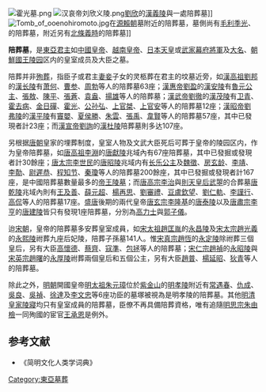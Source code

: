 [[File:霍光墓.png|thumb]]
[[File:汉哀帝刘欣义陵.png|thumb]][[劉欣|劉欣]]的[[漢義陵|漢義陵]]與一處陪葬墓]]
[[File:Tomb_of_ooenohiromoto.jpg|thumb]]在[[源賴朝|源賴朝]]墓附近的陪葬墓，墓側尚有[[毛利季光|毛利季光]]、{{link-ja|島津忠久|島津忠久}}的陪葬墓，附近另有[[北條義時|北條義時]]的陪葬墓]]

'''陪葬墓'''，是[[東亞|東亞]][[君主|君主]]如[[中國皇帝|中國皇帝]]、[[越南君主列表|越南皇帝]]、[[日本天皇|日本天皇]]或[[武家政權|武家]][[幕府將軍|幕府將軍]]及[[大名_(稱謂)|大名]]、[[朝鮮半島君主列表|朝鮮國王]][[陵墓|陵园]]区内的皇室成员及大臣之墓。

陪葬并非[[殉葬|殉葬]]，指臣子或君主[[妻|妻]][[妾|妾]]子女的灵柩葬在君主的坟墓近旁，如[[漢高祖|漢高祖]][[劉邦|劉邦]]的[[漢长陵|漢长陵]]有[[萧何|萧何]]、[[曹参|曹参]]、[[周勃|周勃]]等人的陪葬墓63座；[[漢惠帝|漢惠帝]][[劉盈|劉盈]]的[[漢安陵|漢安陵]]有[[魯元公主|魯元公主]]、[[張敖|張敖]]、[[陳平_(漢朝)|陳平]]、[[張蒼|張蒼]]、[[袁盎|袁盎]]、[[揚雄|揚雄]]等人的陪葬墓；[[漢武帝|漢武帝]][[劉徹|劉徹]]的[[漢茂陵|漢茂陵]]有[[卫青|卫青]]、[[霍去病|霍去病]]、[[金日磾|金日磾]]、[[霍光|霍光]]、[[公孙弘|公孙弘]]、[[上官桀|上官桀]]、[[上官安|上官安]]等人的陪葬墓12座；[[漢昭帝|漢昭帝]][[劉弗陵|劉弗陵]]的[[漢平陵|漢平陵]]有[[竇嬰|竇嬰]]、[[夏侯勝|夏侯勝]]、[[朱雲|朱雲]]、[[張禹_(西漢)|張禹]]、[[韋賢|韋賢]]等人的陪葬墓57座，其中已發現者計23座；而[[漢宣帝|漢宣帝]][[劉詢|劉詢]]的[[漢杜陵|漢杜陵]]陪葬墓則多达107座。

另根据[[唐朝|唐朝]]皇家的埋葬制度，皇室人物及文武大臣死后可葬于皇帝的陵园区内，作为皇帝陪葬墓，如[[唐高祖|唐高祖]][[李淵|李淵]]的[[唐獻陵|唐獻陵]]兆域內有67座陪葬墓，其中已發掘或發現者計30餘座；[[唐太宗|唐太宗]][[李世民|李世民]]的[[唐昭陵|唐昭陵]]兆域内有[[长乐公主|长乐公主]]及[[魏徵|魏徵]]、[[房玄龄|房玄龄]]、[[李靖|李靖]]、[[李勣|李勣]]、[[尉遲恭|尉遲恭]]、[[程知节|程知节]]、[[秦瓊|秦瓊]]等人的陪葬墓200餘座，其中已發掘或發現者計167座，是中國陪葬墓數量最多的[[帝王陵墓|帝王陵墓]]；而[[唐高宗|唐高宗]][[李治|李治]]與[[武則天|則天皇后]][[武曌|武曌]]的合葬墓[[唐乾陵|唐乾陵]]兆域內則有[[王及善|王及善]]、[[薛元超|薛元超]]、[[楊再思|楊再思]]、[[劉審禮|劉審禮]]、[[豆盧欽望|豆盧欽望]]、[[劉仁軌|劉仁軌]]、[[李謹行|李謹行]]、[[高侃|高侃]]等人的陪葬墓17座。[[盛唐|盛唐]]後期的兩代皇帝[[唐玄宗|唐玄宗]][[李隆基|李隆基]]的[[唐泰陵|唐泰陵]]以及[[唐肅宗|唐肅宗]][[李亨|李亨]]的[[唐建陵|唐建陵]]皆只有發現1座陪葬墓，分別為[[高力士|高力士]]與[[郭子儀|郭子儀]]。

迨[[宋朝|宋朝]]，皇帝的陪葬墓多安葬皇室成員，如[[宋太祖|宋太祖]][[趙匡胤|趙匡胤]]的[[永昌陵|永昌陵]]及[[宋太宗|宋太宗]][[趙光義|趙光義]]的[[永熙陵|永熙陵]]祔葬九座后妃陵，陪葬子孫墓141人。惟[[宋真宗|宋真宗]][[趙恆|趙恆]]的[[永定陵|永定陵]]除祔葬三個皇后，另有大臣[[高懷德|高懷德]]、[[蔡齊|蔡齊]]、[[寇準|寇準]]、[[包拯|包拯]]等人的陪葬墓；[[宋仁宗|宋仁宗]][[趙禎|趙禎]]的[[永昭陵|永昭陵]]與[[宋英宗|宋英宗]][[趙曙|趙曙]]的[[永厚陵|永厚陵]]祔葬兩個皇后和五個公主，另有大臣[[趙普|趙普]]、[[楊延昭|楊延昭]]、[[狄青|狄青]]等人的陪葬墓。

除此之外，[[明朝|明朝]]開國皇帝[[明太祖|明太祖]][[朱元璋|朱元璋]]位於[[紫金山|紫金山]]的[[明孝陵|明孝陵]]附近有[[常遇春|常遇春]]、[[仇成|仇成]]、[[吳良|吳良]]、[[吳禎|吳禎]]、[[徐達|徐達]]及[[李文忠_(明朝)|李文忠]]等6座功臣的墓塚被視為是明孝陵的陪葬墓。其他[[明清皇家陵寢|明清皇家陵寢]]均只有皇室成員的陪葬墓，臣僚不再具備陪葬資格，唯有追隨[[明思宗|明思宗]][[朱由檢|朱由檢]]一同殉國的宦官[[王承恩|王承恩]]是例外。

==参考文献==
* 《简明文化人类学词典》

[[Category:東亞墓葬|Category:東亞墓葬]]